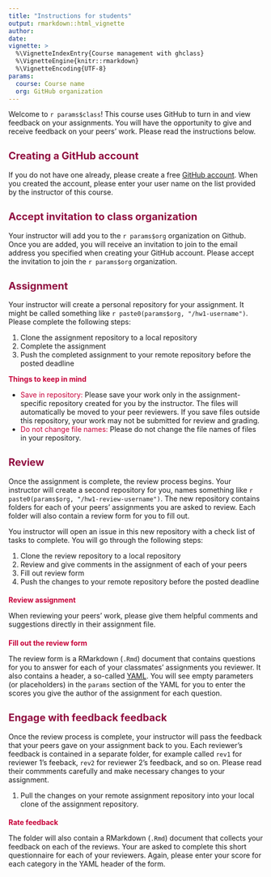 ```yaml
---
title: "Instructions for students"
output: rmarkdown::html_vignette
author:
date:
vignette: >
  %\VignetteIndexEntry{Course management with ghclass}
  %\VignetteEngine{knitr::rmarkdown}
  %\VignetteEncoding{UTF-8}
params:
  course: Course name
  org: GitHub organization
---
```


<style type="text/css">

h1.title {
  font-size: 38px;
  color: #581845;
}
h1 { /* Header 1 */
  font-size: 26px;
  color: #581845;
}
h2 { /* Header 2 */
    font-size: 20px;
  color: #900C3F;
}
h3 { /* Header 3 */
  font-size: 14px;
  color: #C70039;
}
</style>

Welcome to ``r params$class``! This course uses GitHub to turn in and view feedback on your assignments. You will have the opportunity to give and receive feedback on your peers' work. Please read the instructions below.

## Creating a GitHub account
If you do not have one already, please create a free [GitHub account](https://github.com). When you created the account, please enter your user name on the list provided by the instructor of this course.

## Accept invitation to class organization
Your instructor will add you to the ``r params$org`` organization on Github. Once you are added, you will receive an invitation to join to the email address you specified when creating your GitHub account. Please accept the invitation to join the ``r params$org`` organization.

## Assignment
Your instructor will create a personal repository for your assignment. It might be called something like ``r paste0(params$org, "/hw1-username")``. Please complete the following steps:

1. Clone the assignment repository to a local repository
2. Complete the assignment
3. Push the completed assignment to your remote repository before the posted deadline

<span style="color:#C70039">**Things to keep in mind**</span>

- <span style="color:#C70039">Save in repository:</span> Please save your work only in the assignment-specific repository created for you by the instructor. The files will automatically be moved to your peer reviewers. If you save files outside this repository, your work may not be submitted for review and grading.
- <span style="color:#C70039">Do not change file names:</span> Please do not change the file names of files in your repository. 

## Review
Once the assignment is complete, the review process begins. Your instructor will create a second repository for you, names something like ``r paste0(params$org, "/hw1-review-username")``. The new repository contains folders for each of your peers' assignments you are asked to review. Each folder will also contain a review form for you to fill out. 

You instructor will open an issue in this new repository with a check list of tasks to complete. You will go through the following steps:

1. Clone the review repository to a local repository
2. Review and give comments in the assignment of each of your peers
3. Fill out review form
4. Push the changes to your remote repository before the posted deadline

### Review assignment
When reviewing your peers' work, please give them helpful comments and suggestions directly in their assignment file.

### Fill out the review form
The review form is a RMarkdown (`.Rmd`) document that contains questions for you to answer for each of your classmates' assignments you reviewer. It also contains a header, a so-called [YAML](https://bookdown.org/yihui/rmarkdown/html-document.html). You will see empty parameters (or placeholders) in the `params` section of the YAML for you to enter the scores you give the author of the assignment for each question.

## Engage with feedback feedback
Once the review process is complete, your instructor will pass the feedback that your peers gave on your assignment back to you. Each reviewer's feedback is contained in a separate folder, for example called `rev1` for reviewer 1's feeback, `rev2` for reviewer 2's feedback, and so on. Please read their commments carefully and make necessary changes to your assignment. 

1. Pull the changes on your remote assignment repository into your local clone of the assignment repository.


### Rate feedback
The folder will also contain a RMarkdown (`.Rmd`) document that collects your feedback on each of the reviews. Your are asked to complete this short questionnaire for each of your reviewers. Again, please enter your score for each category in the YAML header of the form.



